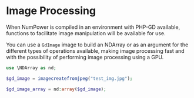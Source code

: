 # Image Processing

When NumPower is compiled in an environment with PHP-GD available, functions to facilitate
image manipulation will be available for use.

You can use a `GdImage` image to build an NDArray or as an argument for the different types of operations
available, making image processing fast and with the possibility of performing image processing using a GPU.

```php
use \NDArray as nd;

$gd_image = imagecreatefromjpeg("test_img.jpg");

$gd_image_array = nd:array($gd_image);
```
